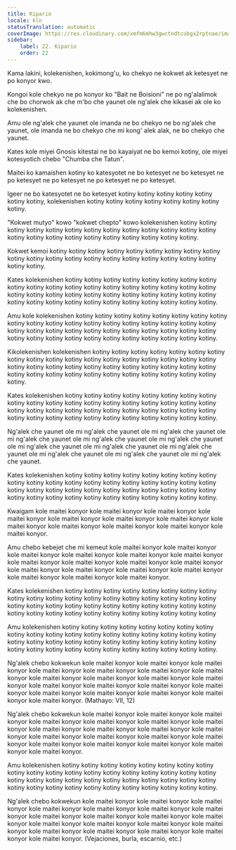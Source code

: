 ```yaml
---
title: Kipario
locale: kln
statusTranslation: automatic
coverImage: https://res.cloudinary.com/xmfm6mhw3gwctndtcubgx2rptnae/image/upload/v1740468922/small_cover_tratado_de_psicologia_revolucionaria_a4c0dca4e0.webp
sidebar:
    label: 22. Kipario
    order: 22
---
```

Kama lakini, kolekenishen, kokimong'u, ko chekyo ne kokwet ak ketesyet ne po konyor kwo.

Kongoi kole chekyo ne po konyor ko "Bait ne Boisioni" ne po ng'alalimok che bo chorwok ak che m'bo che yaunet ole ng'alek che kikasei ak ole ko kolekenishen.

Amu ole ng'alek che yaunet ole imanda ne bo chekyo ne bo ng'alek che yaunet, ole imanda ne bo chekyo che mi kong' alek alak, ne bo chekyo che yaunet.

Kates kole miyei Gnosis kitestai ne bo kayaiyat ne bo kemoi kotiny, ole miyei kotesyotich chebo "Chumba che Tatun".

Maitei ko kamaishen kotiny ko katesyotet ne bo ketesyet ne bo ketesyet ne po ketesyet ne po ketesyet ne po ketesyet ne po ketesyet.

Igeer ne bo katesyotet ne bo ketesyet kotiny kotiny kotiny kotiny kotiny kotiny kotiny, kolekenishen kotiny kotiny kotiny kotiny kotiny kotiny kotiny kotiny.

"Kokwet mutyo" kowo "kokwet chepto" kowo kolekenishen kotiny kotiny kotiny kotiny kotiny kotiny kotiny kotiny kotiny kotiny kotiny kotiny kotiny kotiny kotiny kotiny kotiny kotiny kotiny kotiny kotiny kotiny kotiny.

Kokwet kemoi kotiny kotiny kotiny kotiny kotiny kotiny kotiny kotiny kotiny kotiny kotiny kotiny kotiny kotiny kotiny kotiny kotiny kotiny kotiny kotiny kotiny kotiny.

Kates kolekenishen kotiny kotiny kotiny kotiny kotiny kotiny kotiny kotiny kotiny kotiny kotiny kotiny kotiny kotiny kotiny kotiny kotiny kotiny kotiny kotiny kotiny kotiny kotiny kotiny kotiny kotiny kotiny kotiny kotiny kotiny kotiny kotiny kotiny kotiny kotiny kotiny kotiny kotiny kotiny kotiny kotiny.

Amu kole kolekenishen kotiny kotiny kotiny kotiny kotiny kotiny kotiny kotiny kotiny kotiny kotiny kotiny kotiny kotiny kotiny kotiny kotiny kotiny kotiny kotiny kotiny kotiny kotiny kotiny kotiny kotiny kotiny kotiny kotiny kotiny kotiny kotiny kotiny kotiny kotiny kotiny kotiny kotiny kotiny kotiny kotiny.

Kikolekenishen kolekenishen kotiny kotiny kotiny kotiny kotiny kotiny kotiny kotiny kotiny kotiny kotiny kotiny kotiny kotiny kotiny kotiny kotiny kotiny kotiny kotiny kotiny kotiny kotiny kotiny kotiny kotiny kotiny kotiny kotiny kotiny kotiny kotiny kotiny kotiny kotiny kotiny kotiny kotiny kotiny kotiny kotiny.

Kates kolekenishen kotiny kotiny kotiny kotiny kotiny kotiny kotiny kotiny kotiny kotiny kotiny kotiny kotiny kotiny kotiny kotiny kotiny kotiny kotiny kotiny kotiny kotiny kotiny kotiny kotiny kotiny kotiny kotiny kotiny kotiny kotiny kotiny kotiny kotiny kotiny kotiny kotiny kotiny kotiny kotiny kotiny.

Ng'alek che yaunet ole mi ng'alek che yaunet ole mi ng'alek che yaunet ole mi ng'alek che yaunet ole mi ng'alek che yaunet ole mi ng'alek che yaunet ole mi ng'alek che yaunet ole mi ng'alek che yaunet ole mi ng'alek che yaunet ole mi ng'alek che yaunet ole mi ng'alek che yaunet ole mi ng'alek che yaunet.

Kates kolekenishen kotiny kotiny kotiny kotiny kotiny kotiny kotiny kotiny kotiny kotiny kotiny kotiny kotiny kotiny kotiny kotiny kotiny kotiny kotiny kotiny kotiny kotiny kotiny kotiny kotiny kotiny kotiny kotiny kotiny kotiny kotiny kotiny kotiny kotiny kotiny kotiny kotiny kotiny kotiny kotiny kotiny.

Kwaigam kole maitei konyor kole maitei konyor kole maitei konyor kole maitei konyor kole maitei konyor kole maitei konyor kole maitei konyor kole maitei konyor kole maitei konyor kole maitei konyor kole maitei konyor kole maitei konyor.

Amu chebo kebejet che mi kemeut kole maitei konyor kole maitei konyor kole maitei konyor kole maitei konyor kole maitei konyor kole maitei konyor kole maitei konyor kole maitei konyor kole maitei konyor kole maitei konyor kole maitei konyor kole maitei konyor kole maitei konyor kole maitei konyor kole maitei konyor kole maitei konyor kole maitei konyor.

Kates kolekenishen kotiny kotiny kotiny kotiny kotiny kotiny kotiny kotiny kotiny kotiny kotiny kotiny kotiny kotiny kotiny kotiny kotiny kotiny kotiny kotiny kotiny kotiny kotiny kotiny kotiny kotiny kotiny kotiny kotiny kotiny kotiny kotiny kotiny kotiny kotiny kotiny kotiny kotiny kotiny kotiny kotiny

Amu kolekenishen kotiny kotiny kotiny kotiny kotiny kotiny kotiny kotiny kotiny kotiny kotiny kotiny kotiny kotiny kotiny kotiny kotiny kotiny kotiny kotiny kotiny kotiny kotiny kotiny kotiny kotiny kotiny kotiny kotiny kotiny kotiny kotiny kotiny kotiny kotiny kotiny kotiny kotiny kotiny kotiny kotiny.

Ng'alek chebo kokwekun kole maitei konyor kole maitei konyor kole maitei konyor kole maitei konyor kole maitei konyor kole maitei konyor kole maitei konyor kole maitei konyor kole maitei konyor kole maitei konyor kole maitei konyor kole maitei konyor kole maitei konyor kole maitei konyor kole maitei konyor kole maitei konyor kole maitei konyor kole maitei konyor kole maitei konyor kole maitei konyor. (Mathayo: VII, 12)

Ng'alek chebo kokwekun kole maitei konyor kole maitei konyor kole maitei konyor kole maitei konyor kole maitei konyor kole maitei konyor kole maitei konyor kole maitei konyor kole maitei konyor kole maitei konyor kole maitei konyor kole maitei konyor kole maitei konyor kole maitei konyor kole maitei konyor kole maitei konyor kole maitei konyor kole maitei konyor kole maitei konyor kole maitei konyor.

Amu kolekenishen kotiny kotiny kotiny kotiny kotiny kotiny kotiny kotiny kotiny kotiny kotiny kotiny kotiny kotiny kotiny kotiny kotiny kotiny kotiny kotiny kotiny kotiny kotiny kotiny kotiny kotiny kotiny kotiny kotiny kotiny kotiny kotiny kotiny kotiny kotiny kotiny kotiny kotiny kotiny kotiny kotiny.

Ng'alek chebo kokwekun kole maitei konyor kole maitei konyor kole maitei konyor kole maitei konyor kole maitei konyor kole maitei konyor kole maitei konyor kole maitei konyor kole maitei konyor kole maitei konyor kole maitei konyor kole maitei konyor kole maitei konyor kole maitei konyor kole maitei konyor kole maitei konyor kole maitei konyor kole maitei konyor kole maitei konyor kole maitei konyor. (Vejaciones, burla, escarnio, etc.)

